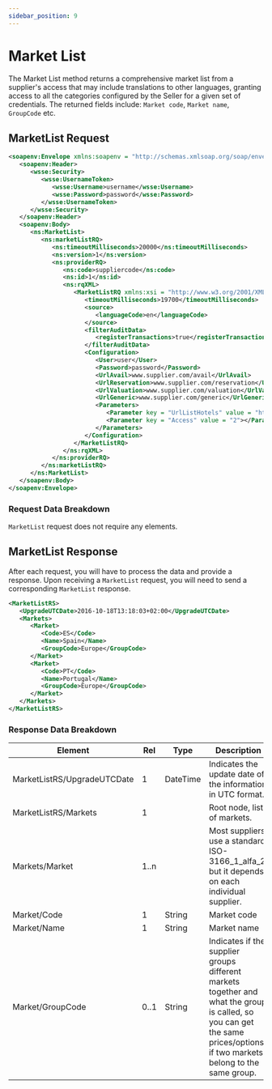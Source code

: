 ```yaml
---
sidebar_position: 9
---
```


# Market List

The Market List method returns a comprehensive market list from a supplier's access that may include translations to other languages, granting access to all the categories configured by the Seller for a given set of credentials. The returned fields include: `Market code`, `Market name`, `GroupCode` etc.


## MarketList Request

```xml
<soapenv:Envelope xmlns:soapenv = "http://schemas.xmlsoap.org/soap/envelope/" xmlns:ns = "http://schemas.xmltravelgate.com/hub/2012/06" xmlns:wsse = "http://docs.oasis-open.org/wss/2004/01/oasis-200401-wss-wssecurity-secext-1.0.xsd">
   <soapenv:Header>
      <wsse:Security>
         <wsse:UsernameToken>
            <wsse:Username>username</wsse:Username>
            <wsse:Password>password</wsse:Password>
         </wsse:UsernameToken>
      </wsse:Security>
   </soapenv:Header>
   <soapenv:Body>
      <ns:MarketList>
         <ns:marketListRQ>
            <ns:timeoutMilliseconds>20000</ns:timeoutMilliseconds>
            <ns:version>1</ns:version>
            <ns:providerRQ>
               <ns:code>suppliercode</ns:code>
               <ns:id>1</ns:id>
               <ns:rqXML>
                  <MarketListRQ xmlns:xsi = "http://www.w3.org/2001/XMLSchema-instance" xmlns:xsd = "http://www.w3.org/2001/XMLSchema">
                     <timeoutMilliseconds>19700</timeoutMilliseconds>
                     <source>
                        <languageCode>en</languageCode>
                     </source>
                     <filterAuditData>
                        <registerTransactions>true</registerTransactions>
                     </filterAuditData>
                     <Configuration>
                        <User>user</User>
                        <Password>password</Password>
                        <UrlAvail>www.supplier.com/avail</UrlAvail>
                        <UrlReservation>www.supplier.com/reservation</UrlReservation>
                        <UrlValuation>www.supplier.com/valuation</UrlValuation>
                        <UrlGeneric>www.supplier.com/generic</UrlGeneric>
                        <Parameters>
                           <Parameter key = "UrlListHotels" value = "http://www.supplier.com/ListHotels"></Parameter>
                           <Parameter key = "Access" value = "2"></Parameter>
                        </Parameters>
                     </Configuration>
                  </MarketListRQ>
               </ns:rqXML>
            </ns:providerRQ>
         </ns:marketListRQ>
      </ns:MarketList>
   </soapenv:Body>
</soapenv:Envelope>
```

### Request Data Breakdown

`MarketList` request does not require any elements. 


## MarketList Response

After each request, you will have to process the data and provide a response. Upon receiving a `MarketList` request, you will need to send a corresponding `MarketList` response.

```xml
<MarketListRS>
   <UpgradeUTCDate>2016-10-18T13:18:03+02:00</UpgradeUTCDate>
   <Markets>
      <Market>
         <Code>ES</Code>
         <Name>Spain</Name>
         <GroupCode>Europe</GroupCode>
      </Market>
      <Market>
         <Code>PT</Code>
         <Name>Portugal</Name>
         <GroupCode>Europe</GroupCode>
      </Market>
   </Markets>
</MarketListRS>
```

### Response Data Breakdown

| Element                     | Rel  | Type     | Description                                                                               |
|-----------------------------|------|----------|-------------------------------------------------------------------------------------------|
| MarketListRS/UpgradeUTCDate | 1    | DateTime | Indicates the update date of the information in UTC format.                               |
| MarketListRS/Markets        | 1    |          | Root node, list of markets.                                                               |
| Markets/Market              | 1..n |          | Most suppliers use a standard ISO-3166_1_alfa_2, but it depends on each individual supplier.                                                                                          |
| Market/Code                 | 1    | String   | Market code                                                                               |
| Market/Name                 | 1    | String   | Market name                                                                               |
| Market/GroupCode            | 0..1 | String   | Indicates if the supplier groups different markets together and what the group is called, so you can get the same prices/options if two markets belong to the same group. |